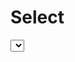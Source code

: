 
# Select

<DemoCard>
	<Select
		items={[
			{ value: '1', label: 'Charmander' },
			{ value: '2', label: 'Squirtle' },
			{ value: '3', label: 'Bulbasaur' },
			{ value: '4', label: 'Chikorita', disabled: true },
		]}
	/>
</DemoCard>

### Example

```tsx
import { Select } from '@i4o/catalystui'

export default () => {
	return (
		<Select
			items={[
				{ value: '1', label: 'Charmander' },
				{ value: '2', label: 'Squirtle' },
				{ value: '3', label: 'Bulbasaur' },
				{ value: '4', label: 'Chikorita', disabled: true },
			]}
		/>
	)
}
```

### Props

| Name          | Type                                                         | Default | Description                             |
| :------------ | :----------------------------------------------------------- | :------ | :-------------------------------------- |
| defaultValue  | `string`                                                     | `''`    | Default selected value                  |
| items         | `Array<{ label: string, value: string, disabled: boolean }>` | []      | Array of items to display in the select |
| name          | `string`                                                     | `''`    | Name of the select component            |
| onValueChange | `(item: { label: string, value: string }) => void`           | -       | Callback when the value changes         |
